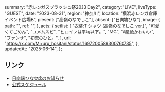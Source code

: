   summary: "赤レンガスプラッシュ祭2023 Day2",
  category: "LIVE",
  liveType: "GUEST",
  date: "2023-08-31",
  region: "神奈川",
  location: "横浜赤レンガ倉庫イベント広場B",
  present: ["高嶺のなでしこ"],
  absent: ["日向端ひな"],
  image: {
    path: "",
    ref: "",
  },
  acts: {
    setlist: [
      "衣装:T シャツ (高嶺のなでしこ ver.)",
      "可愛くてごめん",
      "ユメムスビ",
      "ヒロインは平均以下。",
      "MC",
      "#超絶かわいい",
      "ファンサ",
      "初恋のひと。",
    ],
    url: "https://x.com/Mikuru_hositani/status/1697200589300760735",
  },
  updatedAt: "2025-06-14",
};

## リンク

- [日向端ひな欠席のお知らせ](https://x.com/takanenofficial/status/1696825196840431795)
- [公式スケジュール](https://takanenonadeshiko.jp/?p=1186)
